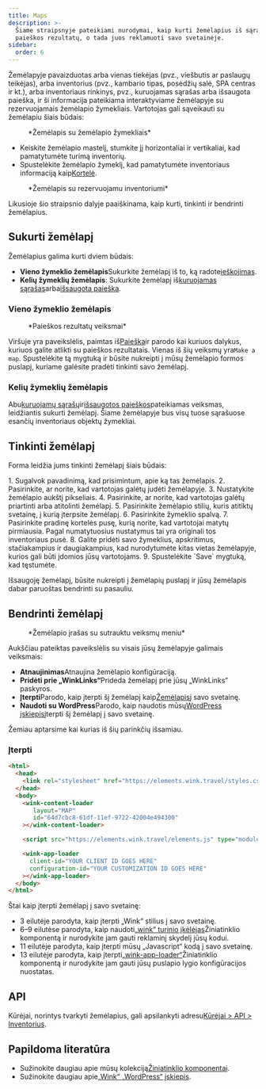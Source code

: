 ```yaml
---
title: Maps
description: >-
  Šiame straipsnyje pateikiami nurodymai, kaip kurti žemėlapius iš sąrašų ir
  paieškos rezultatų, o tada juos reklamuoti savo svetainėje.
sidebar:
  order: 6
---
```


Žemėlapyje pavaizduotas arba vienas tiekėjas (pvz., viešbutis ar paslaugų teikėjas), arba inventorius (pvz., kambario tipas, posėdžių salė, SPA centras ir kt.), arba inventoriaus rinkinys, pvz., kuruojamas sąrašas arba išsaugota paieška, ir ši informacija pateikiama interaktyviame žemėlapyje su rezervuojamais žemėlapio žymekliais.
Vartotojas gali sąveikauti su žemėlapiu šiais būdais:

<figure>
  <CloudinaryImage width="700" height="393" resize="scale" quality="best" alt="Žemėlapis su žymekliais" src="academy/map-example" errorImage="noimage_opaque_nyrtl0.png" />

  <figcaption>*Žemėlapis su žemėlapio žymekliais*</figcaption>
</figure>


* Keiskite žemėlapio mastelį, stumkite jį horizontaliai ir vertikaliai, kad pamatytumėte turimą inventorių.
* Spustelėkite žemėlapio žymeklį, kad pamatytumėte inventoriaus informaciją kaip[Kortelė](/studio/cards).

<figure>
  <CloudinaryImage width="700" height="568" resize="scale" quality="best" alt="Žemėlapis su atversta kortele" src="academy/map-example-card" errorImage="noimage_opaque_nyrtl0.png" />

  <figcaption>*Žemėlapis su rezervuojamu inventoriumi*</figcaption>
</figure>


Likusioje šio straipsnio dalyje paaiškinama, kaip kurti, tinkinti ir bendrinti žemėlapius.

## Sukurti žemėlapį

Žemėlapius galima kurti dviem būdais:

* **Vieno žymeklio žemėlapis**Sukurkite žemėlapį iš to, ką radote[ieškojimas](/studio/search).
* **Kelių žymeklių žemėlapis**: Sukurkite žemėlapį iš[kuruojamas sąrašas](/studio/curated-lists)arba[išsaugota paieška](/studio/saved-searches).

### Vieno žymeklio žemėlapis

<figure>
  <CloudinaryImage width="350" height="238" resize="scale" quality="best" alt="Veiksmai" src="academy/inventory-actions" errorImage="noimage_opaque_nyrtl0.png" />

  <figcaption>*Paieškos rezultatų veiksmai*</figcaption>
</figure>


Viršuje yra paveikslėlis, paimtas iš[Paieška](/studio/search)ir parodo kai kuriuos dalykus, kuriuos galite atlikti su paieškos rezultatais. Vienas iš šių veiksmų yra`Make a map`.
Spustelėkite tą mygtuką ir būsite nukreipti į mūsų žemėlapio formos puslapį, kuriame galėsite pradėti tinkinti savo žemėlapį.

### Kelių žymeklių žemėlapis

Abu[kuruojamų sąrašų](/studio/curated-lists#list-actions)ir[išsaugotos paieškos](/studio/saved-searches#list-actions)pateikiamas veiksmas, leidžiantis sukurti žemėlapį. Šiame žemėlapyje bus visų tuose sąrašuose esančių inventoriaus objektų žymekliai.

## Tinkinti žemėlapį

Forma leidžia jums tinkinti žemėlapį šiais būdais:

<Steps>
  1. Sugalvok pavadinimą, kad prisimintum, apie ką tas žemėlapis.
  2. Pasirinkite, ar norite, kad vartotojas galėtų judėti žemėlapyje.
  3. Nustatykite žemėlapio aukštį pikseliais.
  4. Pasirinkite, ar norite, kad vartotojas galėtų priartinti arba atitolinti žemėlapį.
  5. Pasirinkite žemėlapio stilių, kuris atitiktų svetainę, į kurią įterpsite žemėlapį.
  6. Pasirinkite žymeklio spalvą.
  7. Pasirinkite pradinę kortelės pusę, kurią norite, kad vartotojai matytų pirmiausia. Pagal numatytuosius nustatymus tai yra originali tos inventoriaus pusė.
  8. Galite pridėti savo žymeklius, apskritimus, stačiakampius ir daugiakampius, kad nurodytumėte kitas vietas žemėlapyje, kurios gali būti įdomios jūsų vartotojams.
  9. Spustelėkite `Save` mygtuką, kad tęstumėte.
</Steps>


Išsaugoję žemėlapį, būsite nukreipti į žemėlapių puslapį ir jūsų žemėlapis dabar paruoštas bendrinti su pasauliu.

## Bendrinti žemėlapį

<figure>
  <CloudinaryImage width="350" height="946" resize="scale" quality="best" alt="Žemėlapis" src="academy/map" errorImage="noimage_opaque_nyrtl0.png" />

  <figcaption>*Žemėlapio įrašas su sutrauktu veiksmų meniu*</figcaption>
</figure>


Aukščiau pateiktas paveikslėlis su visais jūsų žemėlapyje galimais veiksmais:

* **Atnaujinimas**Atnaujina žemėlapio konfigūraciją.
* **Pridėti prie „WinkLinks“**&#x50;rideda žemėlapį prie jūsų „WinkLinks“ paskyros.
* **Įterpti**Parodo, kaip įterpti šį žemėlapį kaip[Žemėlapis](/developers/web-components/#content-loader)į savo svetainę.
* **Naudoti su WordPress**Parodo, kaip naudotis mūsų[WordPress įskiepis](/developers/wordpress)įterpti šį žemėlapį į savo svetainę.

Žemiau aptarsime kai kurias iš šių parinkčių išsamiau.

### Įterpti

```html {3, 6-9, 11, 13-16}
<html>
  <head>
    <link rel="stylesheet" href="https://elements.wink.travel/styles.css"></link>
  </head>
  <body>
    <wink-content-loader
       layout="MAP"
       id="64d7cbc8-61df-11ef-9722-42004e494300"
    ></wink-content-loader>

    <script src="https://elements.wink.travel/elements.js" type="module" defer></script>

    <wink-app-loader
      client-id="YOUR CLIENT ID GOES HERE"
      configuration-id="YOUR CUSTOMIZATION ID GOES HERE"
    ></wink-app-loader>
  </body>
</html>
```

Štai kaip įterpti žemėlapį į savo svetainę:

* 3 eilutėje parodyta, kaip įterpti „Wink“ stilius į savo svetainę.
* 6–9 eilutėse parodyta, kaip naudoti[„wink“ turinio įkėlėjas](/developers/web-components/#content-loader)Žiniatinklio komponentą ir nurodykite jam gauti reklaminį skydelį jūsų kodui.
* 11 eilutėje parodyta, kaip įterpti mūsų „Javascript“ kodą į savo svetainę.
* 13 eilutėje parodyta, kaip įterpti[„wink-app-loader“](/developers/web-components/#application-loader)Žiniatinklio komponentą ir nurodykite jam gauti jūsų puslapio lygio konfigūracijos nuostatas.

## API

Kūrėjai, norintys tvarkyti žemėlapius, gali apsilankyti adresu[Kūrėjai > API > Inventorius](/developers/apis/#inventory-api).

## Papildoma literatūra

* Sužinokite daugiau apie mūsų kolekciją[Žiniatinklio komponentai](/developers/web-components).
* Sužinokite daugiau apie[„Wink“ „WordPress“ įskiepis](/developers/wordpress).

